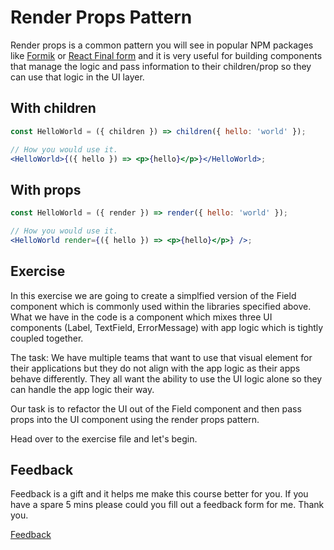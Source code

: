 
<Meta title="Lessons/03 - Render Props Pattern/01-Lesson" />

# Render Props Pattern

Render props is a common pattern you will see in popular NPM packages like [Formik](https://formik.org/) or [React Final form](https://final-form.org/react) and it is very useful for building components that manage the logic and pass information to their children/prop so they can use that logic in the UI layer.

## With children

```jsx
const HelloWorld = ({ children }) => children({ hello: 'world' });

// How you would use it.
<HelloWorld>{({ hello }) => <p>{hello}</p>}</HelloWorld>;
```

## With props

```jsx
const HelloWorld = ({ render }) => render({ hello: 'world' });

// How you would use it.
<HelloWorld render={({ hello }) => <p>{hello}</p>} />;
```

## Exercise

In this exercise we are going to create a simplfied version of the Field component which is commonly used within the libraries specified above. What we have in the code is a component which mixes three UI components (Label, TextField, ErrorMessage) with app logic which is tightly coupled together.

The task: We have multiple teams that want to use that visual element for their applications but they do not align with the app logic as their apps behave differently. They all want the ability to use the UI logic alone so they can handle the app logic their way.

Our task is to refactor the UI out of the Field component and then pass props into the UI component using the render props pattern.

Head over to the exercise file and let's begin.

## Feedback

Feedback is a gift and it helps me make this course better for you. If you have a spare 5 mins please could you fill out a feedback form for me. Thank you.

[Feedback](https://github.com/code-mattclaffey/react-design-patterns/issues/new)
